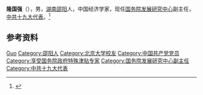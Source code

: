 '''隆国强'''（{{bd|1966年|}}），男，[[湖南|湖南]][[邵阳|邵阳]]人，中国经济学家，现任[[国务院发展研究中心|国务院发展研究中心]]副主任，[[中共十九大代表|中共十九大代表]]。<ref>{{Cite web|title=隆国强任国务院发展研究中心副主任 余斌任党组成员(图 简历)|url=http://district.ce.cn/newarea/sddy/201502/10/t20150210_4557652.shtml|accessdate=2021-02-03|work=中国经济网}}</ref>

== 参考资料 ==
{{reflist}}

{{Authority control}}
{{DEFAULTSORT:Long隆}}
[[Category:隆姓|Guo]]
[[Category:邵阳人|Category:邵阳人]]
[[Category:北京大学校友|Category:北京大学校友]]
[[Category:中国共产党党员|Category:中国共产党党员]]
[[Category:享受国务院政府特殊津贴专家|Category:享受国务院政府特殊津贴专家]]
[[Category:国务院发展研究中心副主任|Category:国务院发展研究中心副主任]]
[[Category:中共十九大代表|Category:中共十九大代表]]

{{中国人物小作品}}